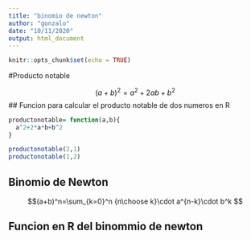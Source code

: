 ```yaml
---
title: "binomio de newton"
author: "gonzalo"
date: "10/11/2020"
output: html_document
---
```


```r
knitr::opts_chunk$set(echo = TRUE)
```

#Producto notable

$$(a+b)^2= a^2+2ab+b^2$$
## Funcion para calcular el producto notable de dos numeros en R


```r
productonotable= function(a,b){
  a^2+2*a*b+b^2
}

productonotable(2,1)
productonotable(1,2)

```
## Binomio de Newton

$$(a+b)^n=\sum_{k=0}^n {n\choose k}\cdot a^{n-k}\cdot b^k $$ 

## Funcion en R del binommio de newton

```r


```




